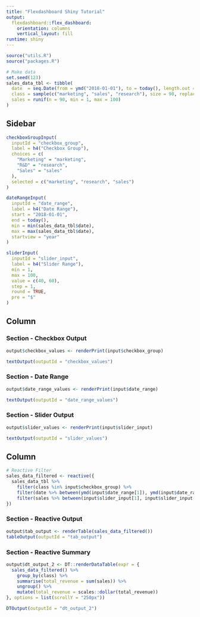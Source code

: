```yaml
---
title: "Flexdashboard Shiny Tutorial"
output: 
  flexdashboard::flex_dashboard:
    orientation: columns
    vertical_layout: fill
runtime: shiny
---
```


```r
source("utils.R")
source("packages.R")
```

```r
# Make data
set.seed(123)
sales_data_tbl <- tibble(
  date  = seq.Date(from = ymd("2018-01-01"), to = today(), length.out = 90),
  class = sample(c("marketing", "sales", "research"), size = 90, replace = TRUE),
  sales = runif(n = 90, min = 1, max = 100)
)
```

<!-- 
We want to create a dashboard that looks like this:
- a sidebar with three inputs (a date input, a checkbox inpput and a slider input)
- a reset buttton  
- one column with three sections printing the inputs values
- one column with two sections showing the filtered data and a summary of the filtered data
-->

<!-- This is an empty template to create the dashboard live. !!!!!!!!!! -->
<!-- Clear all the content after the lecture. !!!!!!!!!!!!!!!!!!!!!!!!! -->


Sidebar {.sidebar}
------------------------

```r
checkboxGroupInput(
  inputId = "checkbox_group", 
  label = h4("Checkbox Group"),
  choices = c(
    "Marketing" = "marketing",
    "R&D" = "research",
    "Sales" = "sales"
  ),
  selected = c("marketing", "research", "sales")
)

dateRangeInput(
  inputId = "date_range",
  label = h4("Date Range"),
  start = "2018-01-01",
  end = today(), 
  min = min(sales_data_tbl$date),
  max = max(sales_data_tbl$date),
  startview = "year"
)

sliderInput(
  inputId = "slider_input",
  label = h4("Slider Range"),
  min = 1,
  max = 100,
  value = c(40, 60),
  step = 1,
  round = TRUE,
  pre = "$"
)
```



Column {data-width=400}
-----------------------

### Section - Checkbox Output

```r
output$checkbox_values <- renderPrint(input$checkbox_group)

textOutput(outputId = "checkbox_values")
```


### Section - Date Range

```r
output$date_range_values <- renderPrint(input$date_range)

textOutput(outputId = "date_range_values")
```


### Section - Slider Output

```r
output$slider_values <- renderPrint(input$slider_input)

textOutput(outputId = "slider_values")
```



Column {data-width=600}
-----------------------

```r
# Reactive Filter
sales_data_filtered <- reactive({
  sales_data_tbl %>%
    filter(class %in% input$checkbox_group) %>%
    filter(date %>% between(ymd(input$date_range[1]), ymd(input$date_range[2]))) %>%
    filter(sales %>% between(input$slider_input[1], input$slider_input[2]))
})
```


### Section - Reactive Output

```r
output$tab_output <- renderTable(sales_data_filtered())
tableOutput(outputId = "tab_output")
```


### Section - Reactive Summary

```r
output$dt_output_2 <- DT::renderDataTable(expr = {
  sales_data_filtered() %>%
    group_by(class) %>%
    summarise(total_revenue = sum(sales)) %>%
    ungroup() %>%
    mutate(total_revenue = scales::dollar(total_revenue))
}, options = list(scrollY = "250px"))

DTOutput(outputId = "dt_output_2")
```

